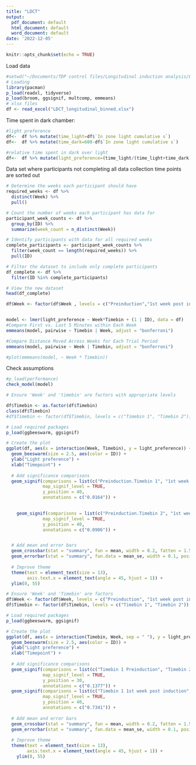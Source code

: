 ```yaml
---
title: "LDCT"
output:
  pdf_document: default
  html_document: default
  word_document: default
date: '2022-12-05'
---
```


```r
knitr::opts_chunk$set(echo = TRUE)
```
Load data
```r
#setwd("~/Documents/TDP control files/Longitudinal induction analysis/LDCT/")
# Loading
library(pacman)
p_load(readxl, tidyverse)
p_load(broom, ggsignif, multcomp, emmeans)
# xlsx files
df <- read_excel("LDCT_longitudinal_binned.xlsx")

```


Time spent in dark chamber:
```r
#light preference
df<-  df %>% mutate(time_light=df$`In zone light cumulative s`)
df<-  df %>% mutate(time_dark=600-df$`In zone light cumulative s`)

#relative time spent in dark over light
df<-  df %>% mutate(light_preference=(time_light/(time_light+time_dark))*100)
```

Data set where participants not completing all data collection time points are sorted out

```r
# Determine the weeks each participant should have
required_weeks <- df %>% 
  distinct(Week) %>% 
  pull()

# Count the number of weeks each participant has data for
participant_week_counts <- df %>%
  group_by(ID) %>%
  summarize(week_count = n_distinct(Week))

# Identify participants with data for all required weeks
complete_participants <- participant_week_counts %>%
  filter(week_count == length(required_weeks)) %>%
  pull(ID)

# Filter the dataset to include only complete participants
df_complete <- df %>%
  filter(ID %in% complete_participants)

# View the new dataset
head(df_complete)
```


```r
df$Week <- factor(df$Week , levels = c("Preinduction","1st week post induction","2nd week post induction"))


model <- lmer(light_preference ~ Week*Timebin + (1 | ID), data = df)
#Compare First vs. Last 5 Minutes within Each Week
emmeans(model, pairwise ~ Timebin | Week, adjust = "bonferroni")

#Compare Distance Moved Across Weeks for Each Trial Period
emmeans(model, pairwise ~ Week | Timebin, adjust = "bonferroni")

#plot(emmeans(model, ~ Week * Timebin))
```

Check assumptions

```r
#p_load(performance)
check_model(model)
```


```r
# Ensure 'Week' and 'timebin' are factors with appropriate levels

df$Timebin <- as.factor(df$Timebin)
class(df$Timebin)
#df$Timebin <- factor(df$Timebin, levels = c("Timebin 1", "Timebin 2"))

# Load required packages
p_load(ggbeeswarm, ggsignif)

# Create the plot
ggplot(df, aes(x = interaction(Week, Timebin), y = light_preference)) +
  geom_beeswarm(size = 2.5, aes(color = ID)) +
  ylab("Light preference") +
  xlab("Timepoint") +
  
  # Add significance comparisons
  geom_signif(comparisons = list(c("Preinduction.Timebin 1", "1st week post induction.Timebin 1")),
              map_signif_level = TRUE,
              y_position = 40,
              annotations = c("0.0164")) +

  
    geom_signif(comparisons = list(c("Preinduction.Timebin 2", "1st week post induction.Timebin 2")),
              map_signif_level = TRUE,
              y_position = 40,
              annotations = c("0.0906")) +


  # Add mean and error bars
  geom_crossbar(stat = "summary", fun = mean, width = 0.2, fatten = 1.5) +
  geom_errorbar(stat = "summary", fun.data = mean_se, width = 0.1, position = position_dodge(width = 0.75)) +
  
  # Improve theme
  theme(text = element_text(size = 13),
        axis.text.x = element_text(angle = 45, hjust = 1)) +
  ylim(0, 55)
```

```r
# Ensure 'Week' and 'Timebin' are factors
df$Week <- factor(df$Week, levels = c("Preinduction", "1st week post induction", "2nd week post induction"))
df$Timebin <- factor(df$Timebin, levels = c("Timebin 1", "Timebin 2"))

# Load required packages
p_load(ggbeeswarm, ggsignif)

# Create the plot
ggplot(df, aes(x = interaction(Timebin, Week, sep = " "), y = light_preference)) +
  geom_beeswarm(size = 2.5, aes(color = ID)) +
  ylab("Light preference") +
  xlab("Timepoint") +
  
  # Add significance comparisons
  geom_signif(comparisons = list(c("Timebin 1 Preinduction", "Timebin 2 Preinduction")),
              map_signif_level = TRUE,
              y_position = 30,
              annotations = c("0.1377")) +
  geom_signif(comparisons = list(c("Timebin 1 1st week post induction", "Timebin 2 1st week post induction")),
              map_signif_level = TRUE,
              y_position = 40,
              annotations = c("0.7341")) +
  
  # Add mean and error bars
  geom_crossbar(stat = "summary", fun = mean, width = 0.2, fatten = 1.5, position = position_dodge(width = 0.75)) +
  geom_errorbar(stat = "summary", fun.data = mean_se, width = 0.1, position = position_dodge(width = 0.75)) +
  
  # Improve theme
  theme(text = element_text(size = 13),
        axis.text.x = element_text(angle = 45, hjust = 1)) +
    ylim(0, 55)
```